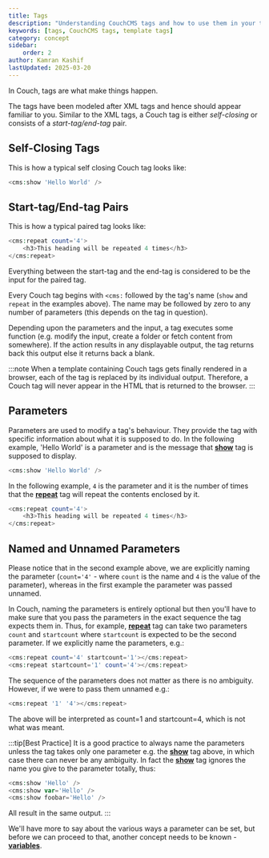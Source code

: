```yaml
---
title: Tags
description: "Understanding CouchCMS tags and how to use them in your templates."
keywords: [tags, CouchCMS tags, template tags]
category: concept
sidebar:
    order: 2
author: Kamran Kashif
lastUpdated: 2025-03-20
---
```


In Couch, tags are what make things happen.

The tags have been modeled after XML tags and hence should appear familiar to you.
Similar to the XML tags, a Couch tag is either *self-closing* or consists of a *start-tag/end-tag* pair.

## Self-Closing Tags

This is how a typical self closing Couch tag looks like:

```php
<cms:show 'Hello World' />
```

## Start-tag/End-tag Pairs

This is how a typical paired tag looks like:

```php
<cms:repeat count='4'>
    <h3>This heading will be repeated 4 times</h3>
</cms:repeat>
```

Everything between the start-tag and the end-tag is considered to be the input for the paired tag.

Every Couch tag begins with `<cms:` followed by the tag's name (`show` and `repeat` in the examples above).
The name may be followed by zero to any number of parameters (this depends on the tag in question).

Depending upon the parameters and the input, a tag executes some function (e.g. modify the input, create a folder or fetch content from somewhere). If the action results in any displayable output, the tag returns back this output else it returns back a blank.

:::note
When a template containing Couch tags gets finally rendered in a browser, each of the tag is replaced by its individual output.
Therefore, a Couch tag will never appear in the HTML that is returned to the browser.
:::

## Parameters

Parameters are used to modify a tag's behaviour. They provide the tag with specific information about what it is supposed to do. In the following example, 'Hello World' is a parameter and is the message that [**show**](../../tags-reference/show/) tag is supposed to display.

```php
<cms:show 'Hello World' />
```

In the following example, `4` is the parameter and it is the number of times that the [**repeat**](../../tags-reference/repeat/) tag will repeat the contents enclosed by it.

```php
<cms:repeat count='4'>
    <h3>This heading will be repeated 4 times</h3>
</cms:repeat>
```

## Named and Unnamed Parameters

Please notice that in the second example above, we are explicitly naming the parameter (`count='4'` - where `count` is the name and `4` is the value of the parameter), whereas in the first example the parameter was passed unnamed.

In Couch, naming the parameters is entirely optional but then you'll have to make sure that you pass the parameters in the exact sequence the tag expects them in. Thus, for example, [**repeat**](../../tags-reference/repeat/) tag can take two parameters `count` and `startcount` where `startcount` is expected to be the second parameter. If we explicitly name the parameters, e.g.:

```php
<cms:repeat count='4' startcount='1'></cms:repeat>
<cms:repeat startcount='1' count='4'></cms:repeat>
```

The sequence of the parameters does not matter as there is no ambiguity. However, if we were to pass them unnamed e.g.:

```php
<cms:repeat '1' '4'></cms:repeat>
```

The above will be interpreted as count=1 and startcount=4, which is not what was meant.

:::tip[Best Practice]
It is a good practice to always name the parameters unless the tag takes only one parameter e.g. the [**show**](../../tags-reference/show/) tag above, in which case there can never be any ambiguity. In fact the [**show**](../../tags-reference/show/) tag ignores the name you give to the parameter totally, thus:

```php
<cms:show 'Hello' />
<cms:show var='Hello' />
<cms:show foobar='Hello' />
```

All result in the same output.
:::

We'll have more to say about the various ways a parameter can be set, but before we can proceed to that, another concept needs to be known - [**variables**](../variables/).
